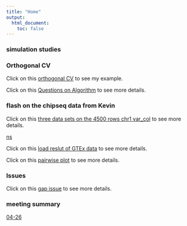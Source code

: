```yaml
---
title: "Home"
output:
  html_document:
    toc: false
---
```


### simulation studies



### Orthogonal CV

Click on this [orthogonal CV](miss_position.html) to see my example.

Click on this [Questions on Algorithm](first-analysis.html) to see more details.

### flash on the chipseq data from Kevin

Click on this [three data sets on the 4500 rows chr1 var_col](sd_chr1_asinh.html) to see more details.

[ns](draft.html) 

Click on this [load reslut of GTEx data](GTExresult.html) to see more details.

Click on this [pairwise plot](pairwiseplotofflashgtexzscore.html) to see more details.

### Issues

Click on this [gap issue](ObjGap.html) to see more details.

### meeting summary

[04-26](meetnotes.html)

